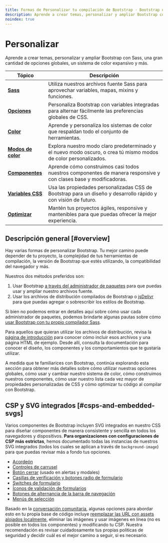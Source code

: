 ```yaml
---
title: Formas de Personalizar tu compilación de Bootstrap · Bootstrap en Español v5.3
description: Aprende a crear temas, personalizar y ampliar Bootstrap con Sass, una gran cantidad de opciones globales, un sistema de color expansivo y más.
noindex: true
---
```


# Personalizar

Aprende a crear temas, personalizar y ampliar Bootstrap con Sass, una gran cantidad de opciones globales, un sistema de color expansivo y más.

<MainBanner />

|<span className="mx-14">Tópico</span>|Descripción|
|---|---|
|[**Sass**](/bootstrap/5.3/customize/sass)|Utiliza nuestros archivos fuente Sass para aprovechar variables, mapas, mixins y funciones.|
|[**Opciones**](/bootstrap/5.3/customize/options)|Personaliza Bootstrap con variables integradas para alternar fácilmente las preferencias globales de CSS.|
|[**Color**](/bootstrap/5.3/customize/color)|Aprende y personaliza los sistemas de color que respaldan todo el conjunto de herramientas.|
|[**Modos de color**](/bootstrap/5.3/customize/color-modes)|Explora nuestro modo claro predeterminado y el nuevo modo oscuro, o crea tú mismo modos de color personalizados.|
|[**Componentes**](/bootstrap/5.3/customize/components)|Aprende cómo construimos casi todos nuestros componentes de manera responsive y con clases base y modificadoras.|
|[**Variables CSS**](/bootstrap/5.3/customize/css-variables)|Usa las propiedades personalizadas CSS de Bootstrap para un diseño y desarrollo rápido y con visión de futuro.|
|[**Optimizar**](/bootstrap/5.3/customize/optimize)|Mantén tus proyectos ágiles, responsive y mantenibles para que puedas ofrecer la mejor experiencia.|

Descripción general [#overview]
--------------------------------

Hay varias formas de personalizar Bootstrap. Tu mejor camino puede depender de tu proyecto, la complejidad de tus herramientas de compilación, la versión de Bootstrap que estés utilizando, la compatibilidad del navegador y más.

Nuestros dos métodos preferidos son:

1.  Usar Bootstrap [a través del administrador de paquetes](/bootstrap/5.3/getting-started/download/#package-managers) para que puedas usar y ampliar nuestro archivos fuente.
2.  Usar los archivos de distribución compilados de Bootstrap o [jsDelivr](/bootstrap/5.3/getting-started/download/#cdn-via-jsdelivr) para que puedas agregar o sobrescribir los estilos de Bootstrap.

Si bien no podemos entrar en detalles aquí sobre cómo usar cada administrador de paquetes, podemos brindarte algunas pautas sobre cómo [usar Bootstrap con tu propio compilador Sass](/bootstrap/5.3/customize/sass).

Para aquellos que quieran utilizar los archivos de distribución, revisa la [página de introducción](/bootstrap/5.3/getting-started/introduction) para conocer cómo incluir esos archivos y una página HTML de ejemplo. Desde allí, consulta la documentación para conocer el diseño, los componentes y los comportamientos que te gustaría utilizar.

A medida que te familiarices con Bootstrap, continúa explorando esta sección para obtener más detalles sobre cómo utilizar nuestras opciones globales, cómo usar y cambiar nuestro sistema de color, cómo construimos nuestros componentes, cómo usar nuestro lista cada vez mayor de propiedades personalizadas de CSS y cómo optimizar tu código al compilar con Bootstrap.

<ContentSuggestion />

CSP y SVG integrados [#csps-and-embedded-svgs]
-----------------------------------------------

Varios componentes de Bootstrap incluyen SVG integrados en nuestro CSS para diseñar componentes de manera consistente y sencilla en todos los navegadores y dispositivos. **Para organizaciones con configuraciones de CSP más estrictas**, hemos documentado todas las instancias de nuestros SVG integrados (todos los cuales se aplican a través de `background-image`) para que puedas revisar más a fondo tus opciones.

* [Acordeón](/bootstrap/5.3/components/accordion)
* [Controles de carrusel](/bootstrap/5.3/components/carousel/#with-controls)
* [Botón cerrar](/bootstrap/5.3/components/close-button) (usado en alertas y modales)
* [Casillas de verificación y botones radio de formulario](/bootstrap/5.3/forms/checks-radios)
* [Switches de formulario](/bootstrap/5.3/forms/checks-radios/#switches)
* [Íconos de validación de formularios](/bootstrap/5.3/forms/validation/#server-side)
* [Botones de alternancia de la barra de navegación](/bootstrap/5.3/components/navbar/#responsive-behaviors)
* [Menús de selección](/bootstrap/5.3/forms/select)

Basado en la [conversación comunitaria](https://github.com/twbs/bootstrap/issues/25394), algunas opciones para abordar esto en tu propia base de código incluye [reemplazar las URL con assets alojados localmente](/bootstrap/5.3/getting-started/webpack/#extracting-svg-files), eliminar las imágenes y usar imágenes en línea (no es posible en todos los componentes) y modificando tu CSP. Nuestra recomendación es revisar cuidadosamente tus propias políticas de seguridad y decidir cuál es el mejor camino a seguir, si es necesario.